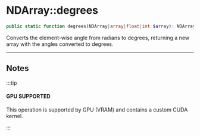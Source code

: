 
# NDArray::degrees

```php
public static function degrees(NDArray|array|float|int $array): NDArray|float|int;
```
Converts the element-wise angle from radians to degrees,
returning a new array with the angles converted to degrees.

---

## Notes

:::tip

#### GPU SUPPORTED
This operation is supported by GPU (VRAM) and contains a custom CUDA kernel.

:::
